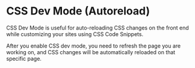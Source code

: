CSS Dev Mode (Autoreload)
=========================

CSS Dev Mode is useful for auto-reloading CSS changes on the front end while customizing your sites using CSS Code Snippets.

After you enable CSS dev mode, you need to refresh the page you are working on, and CSS changes will be automatically reloaded on that specific page.